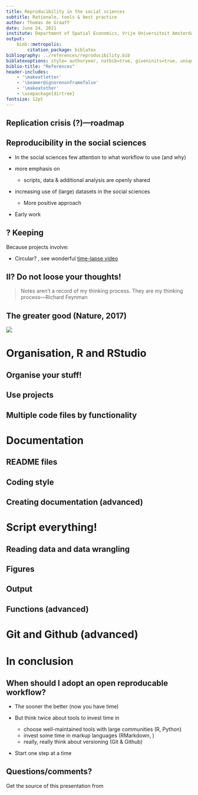 ```yaml
---
title: Reproducibility in the social sciences
subtitle: Rationale, tools & best practice
author: Thomas de Graaff
date: June 24, 2021
institute: Department of Spatial Economics, Vrije Universiteit Amsterdam
output: 
    binb::metropolis:
        citation_package: biblatex
bibliography: ../references/reproducibility.bib
biblatexoptions: style= authoryear, natbib=true, giveninits=true, uniquename=init,doi=false,isbn=false,url=false, maxnames=2, maxcitenames=2, maxbibnames=10, dashed =true, useprefix=true
biblio-title: "References"
header-includes:
    - '\makeatletter'
    - '\beamer@ignorenonframefalse'
    - '\makeatother'
    - \usepackage{dirtree}
fontsize: 12pt
---
```


## Replication crisis (?)---roadmap

\begin{columns}
\begin{column}{.5\textwidth}
	\begin{center}
			\includegraphics[width = \textwidth]{../fig/replication_crisis}
	\end{center}
    \end{column}
    \begin{column}{.5\textwidth}
        \begin{itemize}
            \item Why reproducibility?\newline
            \item Which tools?\newline
            \item How to write things down?\newline
            \item Script \alert{everything}. No, really!\newline
            \item Versioning
        \end{itemize}
    \end{column}
\end{columns}

## Reproducibility in the social sciences

- In the social sciences few attention to what workflow to use (and why)

- more emphasis on \alert{transparency}

    - scripts, data & additional analysis are openly shared
    
- increasing use of (large) datasets in the social sciences

    - More positive approach
    
- Early work \citet{healyChoosingYourWork2011, arribas-belWooWIIWorkshopOpen2015,}

## \alert{Why}? Keeping \alert{sanity}

Because projects involve:

\begin{itemize}
\item whilst \alert{supervisor/referee} not satisfied
\begin{itemize}
\item whilst \alert{you} are not satisfied
\begin{enumerate}
\item read papers
\item collect data;
\item transform data;
\item analyse data;
\item write up results;
\item present results;
\end{enumerate}
\end{itemize}
\end{itemize}

- Circular? \alert{No}, see wonderful [time-lapse video](https://www.youtube.com/watch?v=hNENiG7LAnc)

## \alert{Why} II? Do not loose your thoughts!

>  Notes aren’t a record of my thinking process. They are my thinking process---Richard Feynman

\begin{columns}
\begin{column}{.5\textwidth}
	\begin{center}
			\includegraphics[width = 0.8\textwidth]{../fig/gtd}
	\end{center}
    \end{column}
    \begin{column}{.5\textwidth}
    More \alert{efficiency} \& \alert{creativity}
        \begin{itemize}
            \item "Never Have The Same Thought Twice. Unless You                 Like That Thought" \citep{allenGettingThingsDone2001}
        \end{itemize}
    \end{column}
\end{columns}

## The greater good (Nature, 2017)
\centering
![](../fig/factors.png) 

# Organisation, R and RStudio

## Organise your stuff!

\begin{columns}
\begin{column}{.5\textwidth}
	\begin{center}
			\includegraphics[width = 0.8\textwidth]{../fig/protip.png}
	\end{center}
\end{column}
\begin{column}{.5\textwidth}
    \dirtree{%
      .1 /.
      .2 project\_X.
      .3 data.
      .4 source.
      .4 derived.
      .3 docs.
      .4 notes.
      .4 paper.
      .3 literature.
      .3 code.
      .4 r.
      .5 data.
      .5 figures.
      }
  \end{column}
\end{columns}

## Use projects

## Multiple code files by functionality

# Documentation

## README files

## Coding style

## Creating documentation (advanced)

# Script everything!

## Reading data and data wrangling

## Figures

## Output

## Functions (advanced)

# Git and Github (advanced)

# In conclusion

## When should I adopt an open reproducable workflow?

- The sooner the better (now you have time)

- But think twice about tools to invest time in

    - choose well-maintained tools with large communities (R, Python)
    - invest some time in markup languages (RMarkdown, \LaTeX)
    - really, really think about versioning (Git & Github)

- Start one step at a time

## Questions/comments?

Get the source of this presentation from

\begin{center}\url{https://github.com/Thdegraaff/reproducibility_nscr}\end{center}
